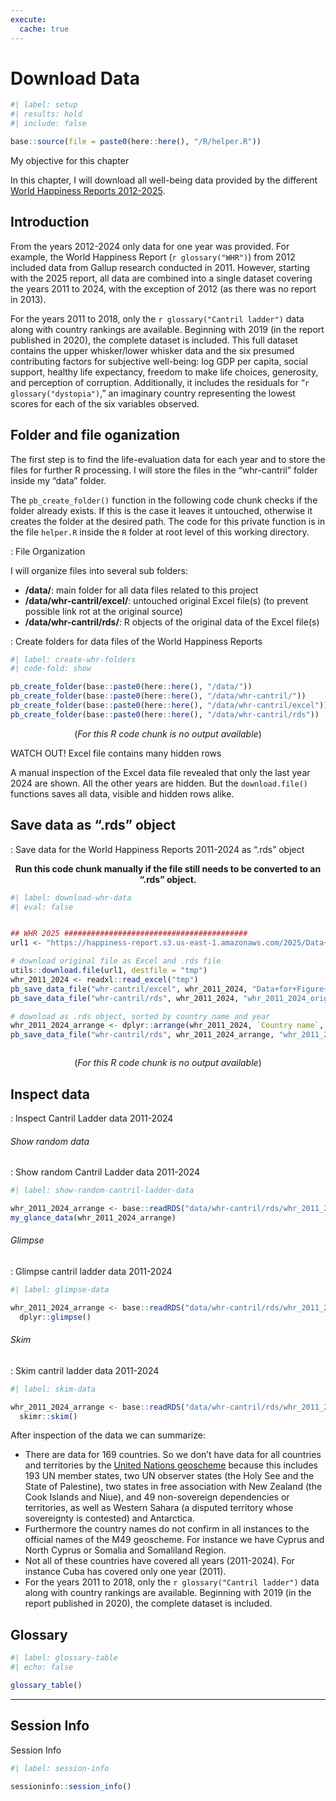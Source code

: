 ```yaml
---
execute:
  cache: true
---
```

# Download Data {#sec-download-data}

```r
#| label: setup
#| results: hold
#| include: false

base::source(file = paste0(here::here(), "/R/helper.R"))

```

:::::: {#obj-chapter-template}
::::: my-objectives
::: my-objectives-header
My objective for this chapter
:::

::: my-objectives-container
In this chapter, I will download all well-being data 
provided by the different [World Happiness Reports
2012-2025](https://worldhappiness.report/analysis/).
:::
:::::
::::::




## Introduction

From the years 2012-2024 only data for one year was provided. For example, the World Happiness Report (`r glossary("WHR")`) from 2012 included data from Gallup research conducted in 2011. However, starting with the 2025 report, all data are combined into a single dataset covering the years 2011 to 2024, with the exception of 2012 (as there was no report in 2013).

For the years 2011 to 2018, only the `r glossary("Cantril ladder")` data along with country rankings are available. Beginning with 2019 (in the report published in 2020), the complete dataset is included. This full dataset contains the upper whisker/lower whisker data and the six presumed contributing factors for subjective well-being: log GDP per capita, social support, healthy life expectancy, freedom to make life choices, generosity, and perception of corruption. Additionally, it includes the residuals for "`r glossary("dystopia")`," an imaginary country representing the lowest scores for each of the six variables observed.

## Folder and file oganization

The first step is to find the life-evaluation data for each year and to store the files for further R processing. I will store the files in the "whr-cantril" folder inside my "data" folder.

The `pb_create_folder()` function in the following code chunk checks if the folder already exists. If this is the case it leaves it untouched, otherwise it creates the folder at the desired path. The code for this private function is in the file `helper.R` inside the `R` folder at root level of this working directory.

:::::{.my-resource}
:::{.my-resource-header}
:::::: {#lem-folder-structure}
: File Organization
::::::
:::
::::{.my-resource-container}

I will organize files into several sub folders:

- **/data/**: main folder for all data files related to this project
- **/data/whr-cantril/excel/**: untouched original Excel file(s) (to prevent possible link rot at the original source)
- **/data/whr-cantril/rds/**: R objects of the original data of the Excel file(s)


:::::{.my-r-code}
:::{.my-r-code-header}
:::::: {#cnj-create-whr-folder}
: Create folders for data files of the World Happiness Reports
::::::
:::
::::{.my-r-code-container}



```r
#| label: create-whr-folders
#| code-fold: show

pb_create_folder(base::paste0(here::here(), "/data/"))
pb_create_folder(base::paste0(here::here(), "/data/whr-cantril/"))
pb_create_folder(base::paste0(here::here(), "/data/whr-cantril/excel"))
pb_create_folder(base::paste0(here::here(), "/data/whr-cantril/rds"))
```
<center>(*For this R code chunk is no output available*)</center>


::::
:::::

::::
:::::


:::::{.my-watch-out}
:::{.my-watch-out-header}
WATCH OUT! Excel file contains many hidden rows
:::
::::{.my-watch-out-container}
A manual inspection of the Excel data file revealed that only the last year 2024 are shown. All the other years are hidden. But the `download.file()` functions saves all data, visible and hidden rows alike.
::::
:::::


## Save data as ".rds" object


:::::{.my-r-code}
:::{.my-r-code-header}
:::::: {#cnj-download-whr-data}
: Save data for the World Happiness Reports 2011-2024 as ".rds" object
::::::
:::
::::{.my-r-code-container}


<center>**Run this code chunk manually if the file still needs to be converted to an ".rds" object.**</center>


```r
#| label: download-whr-data
#| eval: false


## WHR 2025 #########################################
url1 <- "https://happiness-report.s3.us-east-1.amazonaws.com/2025/Data+for+Figure+2.1+(2011%E2%80%932024).xlsx"

# download original file as Excel and .rds file
utils::download.file(url1, destfile = "tmp") 
whr_2011_2024 <- readxl::read_excel("tmp")
pb_save_data_file("whr-cantril/excel", whr_2011_2024, "Data+for+Figure+2.1+(2011%E2%80%932024).xlsx")
pb_save_data_file("whr-cantril/rds", whr_2011_2024, "whr_2011_2024_orig.rds")

# download as .rds object, sorted by country name and year
whr_2011_2024_arrange <- dplyr::arrange(whr_2011_2024, `Country name`, Year)
pb_save_data_file("whr-cantril/rds", whr_2011_2024_arrange, "whr_2011_2024_arrange.rds")



```

<center>(*For this R code chunk is no output available*)</center>


::::
:::::


## Inspect data

::: {.my-code-collection}
:::: {.my-code-collection-header}
::::: {.my-code-collection-icon}
:::::
:::::: {#exm-01-inspect-data}
: Inspect Cantril Ladder data 2011-2024
::::::

::::

::::{.my-code-collection-container}

::: {.panel-tabset}

###### Show random data

:::::{.my-r-code}
:::{.my-r-code-header}
:::::: {#cnj-01-show-random-cantril-ladder-data}
: Show random Cantril Ladder data 2011-2024
::::::
:::
::::{.my-r-code-container}
```r
#| label: show-random-cantril-ladder-data

whr_2011_2024_arrange <- base::readRDS("data/whr-cantril/rds/whr_2011_2024_arrange.rds")
my_glance_data(whr_2011_2024_arrange)
```

::::
:::::


###### Glimpse

:::::{.my-r-code}
:::{.my-r-code-header}
:::::: {#cnj-01-glimpse-data}
: Glimpse cantril ladder data 2011-2024
::::::
:::
::::{.my-r-code-container}
```r
#| label: glimpse-data

whr_2011_2024_arrange <- base::readRDS("data/whr-cantril/rds/whr_2011_2024_arrange.rds") |> 
  dplyr::glimpse()

```

::::
:::::


###### Skim

:::::{.my-r-code}
:::{.my-r-code-header}
:::::: {#cnj-01-skim-data}
: Skim cantril ladder data 2011-2024
::::::
:::
::::{.my-r-code-container}
```r
#| label: skim-data

whr_2011_2024_arrange <- base::readRDS("data/whr-cantril/rds/whr_2011_2024_arrange.rds") |> 
  skimr::skim()
```

::::
:::::

:::

::::
:::::


After inspection of the data we can summarize:

- There are data for 169 countries. So we don't have data for all countries and territories by the [United Nations geoscheme](https://unstats.un.org/unsd/methodology/m49/) because this includes 193 UN member states, two UN observer states (the Holy See and the State of Palestine), two states in free association with New Zealand (the Cook Islands and Niue), and 49 non-sovereign dependencies or territories, as well as Western Sahara (a disputed territory whose sovereignty is contested) and Antarctica.
- Furthermore the country names do not confirm in all instances to the official names of the M49 geoscheme. For instance we have Cyprus and North Cyprus or Somalia and Somaliland Region.
- Not all of these countries have covered all years (2011-2024). For instance Cuba has covered only one year (2011).
- For the years 2011 to 2018, only the `r glossary("Cantril ladder")` data along with country rankings are available. Beginning with 2019 (in the report published in 2020), the complete dataset is included.


## Glossary

```r
#| label: glossary-table
#| echo: false

glossary_table()
```

------------------------------------------------------------------------

## Session Info

::::: my-r-code
::: my-r-code-header
Session Info
:::

::: my-r-code-container
```r
#| label: session-info

sessioninfo::session_info()
```
:::
:::::


